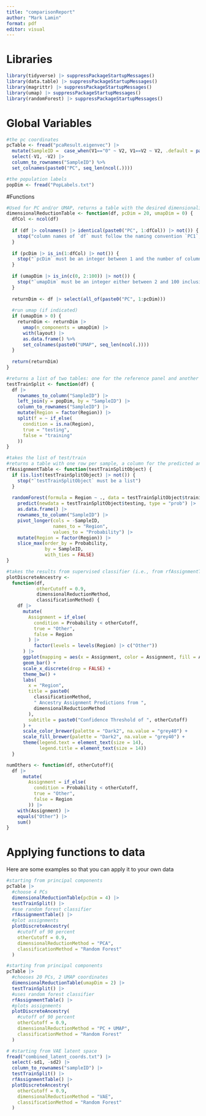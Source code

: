 ```yaml
---
title: "comparisonReport"
author: "Mark Lamin"
format: pdf
editor: visual
---
```


# Libraries 

```r
library(tidyverse) |> suppressPackageStartupMessages()
library(data.table) |> suppressPackageStartupMessages()
library(magrittr) |> suppressPackageStartupMessages()
library(umap) |> suppressPackageStartupMessages()
library(randomForest) |> suppressPackageStartupMessages()
```

# Global Variables

```r
#the pc coordinates
pcTable <- fread("pcaResult.eigenvec") |>
  mutate(SampleID =  case_when(V1=="0" ~ V2, V1==V2 ~ V2, .default = paste(V1, V2, sep="_"))) |> 
  select(-V1, -V2) |> 
  column_to_rownames("SampleID") %>%
  set_colnames(paste0("PC", seq_len(ncol(.))))

#the population labels
popDim <- fread("PopLabels.txt")
```

#Functions 

```r

#Used for PC and/or UMAP, returns a table with the desired dimensionality in either PC or UMAP latent space
dimensionalReductionTable <- function(df, pcDim = 20, umapDim = 0) {
  dfCol <- ncol(df)
  
  if (df |> colnames() |> identical(paste0("PC", 1:dfCol)) |> not()) {
    stop("column names of `df` must follow the naming convention `PC1`, `PC2`, ...")
  }
  
  if (pcDim |> is_in(1:dfCol) |> not()) {
    stop("`pcDim` must be an integer between 1 and the number of columns inclusive")
  }
  
  if (umapDim |> is_in(c(0, 2:100)) |> not()) {
    stop("`umapDim` must be an integer either between 2 and 100 inclusive, or 0")
  }
  
  returnDim <- df |> select(all_of(paste0("PC", 1:pcDim)))
  
  #run umap (if indicated)
  if (umapDim > 0) {
    returnDim <- returnDim |>
      umap(n_components = umapDim) |> 
      with(layout) |> 
      as.data.frame() %>%
      set_colnames(paste0("UMAP", seq_len(ncol(.))))
  }
  
  return(returnDim)
}

#returns a list of two tables: one for the reference panel and another for the study sample
testTrainSplit <- function(df) {
  df |>
    rownames_to_column("SampleID") |>
    left_join(y = popDim, by = "SampleID") |>
    column_to_rownames("SampleID") |>
    mutate(Region = factor(Region)) |>
    split(f = ~ if_else(
      condition = is.na(Region),
      true = "testing",
      false = "training"
    ))
}

#takes the list of test/train
#returns a table with one row per sample, a column for the predicted ancestry
rfAssignmentTable <- function(testTrainSplitObject) {
  if (is.list(testTrainSplitObject) |> not()) {
    stop("`testTrainSplitObject` must be a list")
  }
  
  randomForest(formula = Region ~ ., data = testTrainSplitObject$training) |>
    predict(newdata = testTrainSplitObject$testing, type = "prob") |>
    as.data.frame() |>
    rownames_to_column("SampleID") |>
    pivot_longer(cols = -SampleID,
                 names_to = "Region",
                 values_to = "Probability") |>
    mutate(Region = factor(Region)) |> 
    slice_max(order_by = Probability,
              by = SampleID,
              with_ties = FALSE)
}

#takes the results from supervised classifier (i.e., from rfAssignmentTable)
plotDiscreteAncestry <-
  function(df,
           otherCutoff = 0.9,
           dimensionalReductionMethod,
           classificationMethod) {
    df |>
      mutate(
        Assignment = if_else(
          condition = Probability < otherCutoff,
          true = "Other",
          false = Region
        ) |>
          factor(levels = levels(Region) |> c("Other"))
      ) |>
      ggplot(mapping = aes(x = Assignment, color = Assignment, fill = Assignment)) +
      geom_bar() +
      scale_x_discrete(drop = FALSE) +
      theme_bw() +
      labs(
        x = "Region",
        title = paste0(
          classificationMethod,
          " Ancestry Assignment Predictions from ",
          dimensionalReductionMethod
        ),
        subtitle = paste0("Confidence Threshold of ", otherCutoff)
      ) +
      scale_color_brewer(palette = "Dark2", na.value = "grey40") +
      scale_fill_brewer(palette = "Dark2", na.value = "grey40") +
      theme(legend.text = element_text(size = 14),
            legend.title = element_text(size = 14))
  }

numOthers <- function(df, otherCutoff){
  df |>
      mutate(
        Assignment = if_else(
          condition = Probability < otherCutoff,
          true = "Other",
          false = Region
        )) |> 
    with(Assignment) |> 
    equals("Other") |> 
    sum()
}
```

# Applying functions to data

Here are some examples so that you can apply it to your own data
```r
#starting from principal components
pcTable |>
  #choose 4 PCs
  dimensionalReductionTable(pcDim = 4) |>
  testTrainSplit() |>
  #use random forest classifier
  rfAssignmentTable() |>
  #plot assignments
  plotDiscreteAncestry(
    #cutoff of 90 percent
    otherCutoff = 0.9,
    dimensionalReductionMethod = "PCA",
    classificationMethod = "Random Forest"
  )

#starting from principal components
pcTable |>
  #chooses 20 PCs, 2 UMAP coordinates
  dimensionalReductionTable(umapDim = 2) |>
  testTrainSplit() |>
  #uses random forest classifier
  rfAssignmentTable() |>
  #plots assignments
  plotDiscreteAncestry(
    #cutoff of 90 percent
    otherCutoff = 0.9,
    dimensionalReductionMethod = "PC + UMAP",
    classificationMethod = "Random Forest"
  )

# #starting from VAE latent space
fread("combined_latent_coords.txt") |>
  select(-sd1, -sd2) |>
  column_to_rownames("sampleID") |>
  testTrainSplit() |>
  rfAssignmentTable() |>
  plotDiscreteAncestry(
    otherCutoff = 0.9,
    dimensionalReductionMethod = "VAE",
    classificationMethod = "Random Forest"
  )
```
